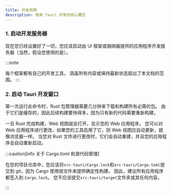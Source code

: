 ```yaml
---
title: 开发周期
description: 使用 Tauri 开发的核心概念
---
```



### 1. 启动开发服务器

现在您已经设置好了一切，您应该启动由 UI 框架或捆绑器提供的应用程序开发服务器（当然，假设您使用的是）。

:::note

每个框架都有自己的开发工具。 涵盖所有内容或保持最新状态超出了本文档的范围。
:::

### 2. 启动 Tauri 开发窗口

<CommandTabs
	npm="npm run tauri dev"
	yarn="yarn tauri dev"
	pnpm="pnpm tauri dev"
	cargo="cargo tauri dev"
/>

第一次运行此命令时，Rust 包管理器需要几分钟来下载和构建所有必需的包。 由于它们是缓存的，因此后续构建要快得多，因为只有新的代码需要重新构建。

一旦 Rust 完成构建，Web 视图就会打开，显示您的 Web 应用程序。 您可以对 Web 应用程序进行更改，如果您的工具启用了它，则 Web 视图应自动更新，就像浏览器一样。 当您对 Rust 文件进行更改时，它们会自动重建，并且您的应用程序会自动重新启动。

:::caution[info 关于 Cargo.toml 和源代码管理]

在您的项目仓库中，您应该将`src-tauri/Cargo.lock`和`src-tauri/Cargo.toml`提交到 git，因为 Cargo 使用锁文件来提供确定性构建。 因此，建议所有应用程序都签入到 `Cargo.lock`。 您不应该提交`src-tauri/target`文件夹或其任何内容。

:::
